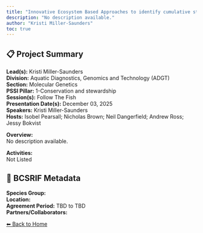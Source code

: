 ```yaml
---
title: "Innovative Ecosystem Based Approaches to identify cumulative stressors: Salmon Fit-Chips and eDNA"
description: "No description available."
author: "Kristi Miller-Saunders"
toc: true
---
```


## 📋 Project Summary

**Lead(s):** Kristi Miller-Saunders  
**Division:** Aquatic Diagnostics, Genomics and Technology (ADGT)  
**Section:** Molecular Genetics  
**PSSI Pillar:** 1-Conservation and stewardship  
**Session(s):** Follow The Fish  
**Presentation Date(s):** December 03, 2025  
**Speakers:** Kristi Miller-Saunders  
**Hosts:** Isobel Pearsall; Nicholas Brown; Neil Dangerfield; Andrew Ross; Jessy Bokvist  

**Overview:**  
No description available.   

**Activities:**  
Not Listed

## 🧬 BCSRIF Metadata

**Species Group:**   
**Location:**   
**Agreement Period:** TBD to TBD  
**Partners/Collaborators:**   

[⬅ Back to Home](../index.qmd)

